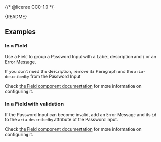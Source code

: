 {/* @license CC0-1.0 */}


<Meta of={PasswordInputStories} />

<Markdown>{README}</Markdown>

<Primary />

<Controls />

## Examples

### In a Field

Use a Field to group a Password Input with a Label, description and / or an Error Message.

If you don’t need the description, remove its Paragraph and the `aria-describedby` from the Password Input.

Check [the Field component documentation](/docs/components-forms-field--docs) for more information on configuring it.

<Canvas of={PasswordInputStories.InAField} />

### In a Field with validation

If the Password Input can become invalid, add an Error Message and its `id` to the `aria-describedby` attribute of the Password Input.

Check [the Field component documentation](/docs/components-forms-field--docs) for more information on configuring it.

<Canvas of={PasswordInputStories.InAFieldWithValidation} />
